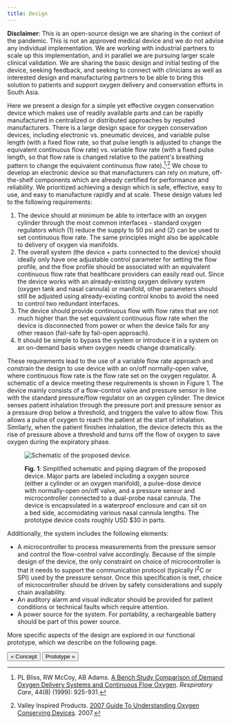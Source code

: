 ```yaml
---
title: Design
---
```


**Disclaimer**: This is an open-source design we are sharing in the context of the pandemic. This is not an approved medical device and we do not advise any individual implementation. We are working with industrial partners to scale up this implementation, and in parallel we are pursuing larger scale clinical validation. We are sharing the basic design and initial testing of the device, seeking feedback, and seeking to connect with clinicians as well as interested design and manufacturing partners to be able to bring this solution to patients and support oxygen delivery and conservation efforts in South Asia.

Here we present a design for a simple yet effective oxygen conservation device which makes use of readily available parts and can be rapidly manufactured in centralized or distributed approaches by reputed manufacturers. There is a large design space for oxygen conservation devices, including electronic vs. pneumatic devices, and variable pulse length (with a fixed flow rate, so that pulse length is adjusted to change the equivalent continuous flow rate) vs. variable flow rate (with a fixed pulse length, so that flow rate is changed relative to the patient's breathing pattern to change the equivalent continuous flow rate).[^bliss]<sup>,</sup>[^vip] We chose to develop an electronic device so that manufacturers can rely on mature, off-the-shelf components which are already certified for performance and reliability. We prioritized achieving a design which is safe, effective, easy to use, and easy to manufacture rapidly and at scale. These design values led to the following requirements:

1. The device should at minimum be able to interface with an oxygen cylinder through the most common interfaces - standard oxygen regulators which (1) reduce the supply to 50 psi and (2) can be used to set continuous flow rate. The same principles might also be applicable to delivery of oxygen via manifolds.
2. The overall system (the device + parts connected to the device) should ideally only have one adjustable control parameter for setting the flow profile, and the flow profile should be associated with an equivalent continuous flow rate that healthcare providers can easily read out. Since the device works with an already-existing oxygen delivery system (oxygen tank and nasal cannula) or manifold, other parameters should still be adjusted using already-existing control knobs to avoid the need to control two redundant interfaces.
3. The device should provide continuous flow with flow rates that are not much higher than the set equivalent continuous flow rate when the device is disconnected from power or when the device fails for any other reason (fail-safe by fail-open approach).
4. It should be simple to bypass the system or introduce it in a system on an on-demand basis when oxygen needs change dramatically.

These requirements lead to the use of a variable flow rate approach and constrain the design to use  device with an on/off normally-open valve, where continuous flow rate is the flow rate set on the oxygen regulator. A schematic of a device meeting these requirements is shown in Figure 1. The device mainly consists of a flow-control valve and pressure sensor in line with the standard pressure/flow regulator on an oxygen cylinder. The device senses patient inhalation through the pressure port and pressure sensor as a pressure drop below a threshold, and triggers the valve to allow flow. This allows a pulse of oxygen to reach the patient at the start of inhalation. Similarly, when the patient finishes inhalation, the device detects this as the rise of pressure above a threshold and turns off the flow of oxygen to save oxygen during the expiratory phase.

<figure>

![Schematic of the proposed device.](/uploads/overall-schematic.jpg)

<figcaption>

**Fig. 1**: Simplified schematic and piping diagram of the proposed device. Major parts are labeled including a oxygen source (either a cylinder or an oxygen manifold), a pulse-dose device with normally-open on/off valve, and a pressure sensor and microcontroller connected to a dual-probe nasal cannula. The device is encapsulated in a waterproof enclosure and can sit on a bed side, accomodating various nasal cannula lengths. The prototype device costs roughly USD $30 in parts.

</figcaption>
</figure>


Additionally, the system includes the following elements:

- A microcontroller to process measurements from the pressure sensor and control the flow-control valve accordingly. Because of the simple design of the device, the only constraint on choice of microcontroller is that it needs to support the communication protocol (typically I<sup>2</sup>C or SPI) used by the pressure sensor. Once this specification is met, choice of microcontroller should be driven by safety considerations and supply chain availability.
- An auditory alarm and visual indicator should be provided for patient conditions or technical faults which require attention.
- A power source for the system. For portability, a rechargeable battery should be part of this power source.

More specific aspects of the design are explored in our functional prototype, which we describe on the following page.

[<Button>&laquo; Concept</Button>](concept) [<Button>Prototype &raquo;</Button>](prototype)

[^bliss]: PL Bliss, RW McCoy, AB Adams. [A Bench Study Comparison of Demand Oxygen Delivery Systems and Continuous Flow Oxygen](https://www.oxypoint.eu/sites/default/files/content-files/TECH%201%20-%20Comparison%20of%20Demand%20Oxygen%20Delivery%20Systems%20and%20Continuous%20Flow%20Oxygen.pdf). _Respiratory Care_, 44(8) (1999): 925-931.

[^vip]: Valley Inspired Products. [2007 Guide To Understanding Oxygen Conserving Devices](http://www.inspiredrc.com/images/documents/OCD2007.pdf). 2007.
